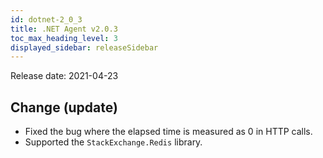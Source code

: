 ```yaml
---
id: dotnet-2_0_3
title: .NET Agent v2.0.3
toc_max_heading_level: 3
displayed_sidebar: releaseSidebar
---
```



Release date: 2021-04-23

## Change (update)

- Fixed the bug where the elapsed time is measured as 0 in HTTP calls.
- Supported the `StackExchange.Redis` library.
